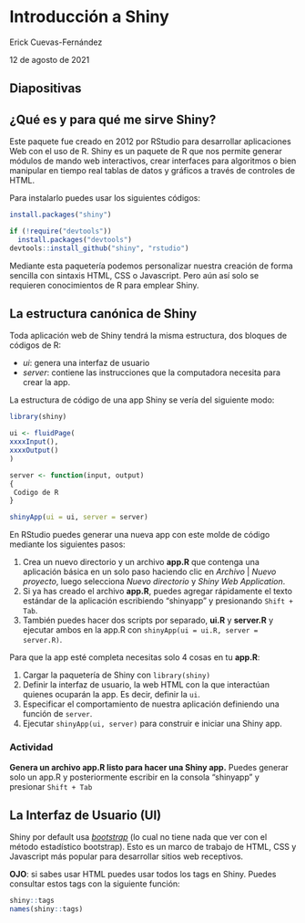 # Introducción a Shiny

Erick Cuevas-Fernández

12 de agosto de 2021

## Diapositivas


## ¿Qué es y para qué me sirve Shiny?

Este paquete fue creado en 2012 por RStudio para desarrollar aplicaciones Web con el uso de R. 
Shiny es un paquete de R que nos permite generar módulos de mando web interactivos, crear interfaces para algoritmos o bien manipular en tiempo real tablas de datos y gráficos a través de controles de HTML. 

Para instalarlo puedes usar los siguientes códigos:

```r
install.packages("shiny")

if (!require("devtools"))
  install.packages("devtools")
devtools::install_github("shiny", "rstudio")

```

Mediante esta paquetería podemos personalizar nuestra creación de forma sencilla con sintaxis HTML, CSS o Javascript. Pero aún así solo se requieren conocimientos de R para emplear Shiny. 


## La estructura canónica de Shiny 

Toda aplicación web de Shiny tendrá la misma estructura, dos bloques de códigos de R:

- *ui*: genera una interfaz de usuario
- *server*: contiene las instrucciones que la computadora necesita para crear la app. 

La estructura de código de una app Shiny se vería del siguiente modo:

```r
library(shiny)

ui <- fluidPage(
xxxxInput(),
xxxxOutput()
)

server <- function(input, output)
{
 Codigo de R
}

shinyApp(ui = ui, server = server)
```

En RStudio puedes generar una nueva app con este molde de código mediante los siguientes pasos:

1. Crea un nuevo directorio y un archivo **app.R** que contenga una aplicación básica en un solo paso haciendo clic en *Archivo* | *Nuevo proyecto*, luego selecciona *Nuevo directorio* y *Shiny Web Application*.
2. Si ya has creado el archivo **app.R**, puedes agregar rápidamente el texto estándar de la aplicación escribiendo "shinyapp" y presionando `Shift + Tab`.
3. También puedes hacer dos scripts por separado, **ui.R** y **server.R** y ejecutar ambos en la app.R con `shinyApp(ui = ui.R, server = server.R)`.

Para que la app esté completa necesitas solo 4 cosas en tu **app.R**:

1. Cargar la paquetería de Shiny con `library(shiny)`
2. Definir la interfaz de usuario, la web HTML con la que interactúan quienes ocuparán la app. Es decir, definir la `ui`.  
3. Especificar el comportamiento de nuestra aplicación definiendo una función de `server`.
4. Ejecutar `shinyApp(ui, server)` para construir e iniciar una Shiny app.

### Actividad

**Genera un archivo app.R listo para hacer una Shiny app.** Puedes generar solo un app.R y posteriormente escribir en la consola "shinyapp" y presionar `Shift + Tab`


## La Interfaz de Usuario (**UI**)

Shiny por default usa [*bootstrap*](https://getbootstrap.com) (lo cual no tiene nada que ver con el método estadístico bootstrap). Esto es un marco de trabajo de HTML, CSS y Javascript más popular para desarrollar sitios web receptivos. 

**OJO**: si sabes usar HTML puedes usar todos los tags en Shiny. Puedes consultar estos tags con la siguiente función:

```r
shiny::tags
names(shiny::tags)
```



